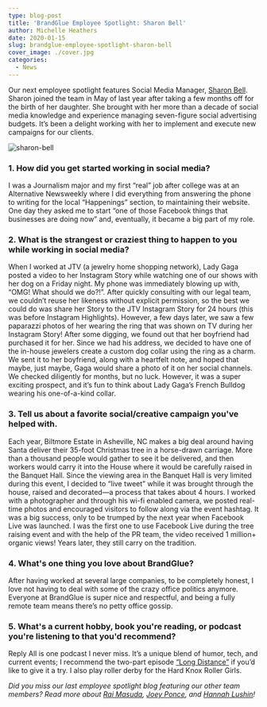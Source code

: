 ```yaml
---
type: blog-post
title: 'BrandGlue Employee Spotlight: Sharon Bell'
author: Michelle Heathers
date: 2020-01-15
slug: brandglue-employee-spotlight-sharon-bell
cover_image: ./cover.jpg
categories:
  - News
---
```


Our next employee spotlight features Social Media Manager, [Sharon Bell](https://www.linkedin.com/in/sharonmbell). Sharon joined the team in May of last year after taking a few months off for the birth of her daughter. She brought with her more than a decade of social media knowledge and experience managing seven-figure social advertising budgets. It’s been a delight working with her to implement and execute new campaigns for our clients.

![sharon-bell](./cover.jpg)

### 1. How did you get started working in social media?

I was a Journalism major and my first “real” job after college was at an Alternative Newsweekly where I did everything from answering the phone to writing for the local “Happenings” section, to maintaining their website. One day they asked me to start “one of those Facebook things that businesses are doing now” and, eventually, it became a big part of my role.

### 2. What is the strangest or craziest thing to happen to you while working in social media?

When I worked at JTV (a jewelry home shopping network), Lady Gaga posted a video to her Instagram Story while watching one of our shows with her dog on a Friday night. My phone was immediately blowing up with, “OMG! What should we do?!”. After quickly consulting with our legal team, we couldn’t reuse her likeness without explicit permission, so the best we could do was share her Story to the JTV Instagram Story for 24 hours (this was before Instagram Highlights). However, a few days later, we saw a few paparazzi photos of her wearing the ring that was shown on TV during her Instagram Story! After some digging, we found out that her boyfriend had purchased it for her. Since we had his address, we decided to have one of the in-house jewelers create a custom dog collar using the ring as a charm. We sent it to her boyfriend, along with a heartfelt note, and hoped that maybe, just maybe, Gaga would share a photo of it on her social channels. We checked diligently for months, but no luck. However, it was a super exciting prospect, and it’s fun to think about Lady Gaga’s French Bulldog wearing his one-of-a-kind collar.

### 3. Tell us about a favorite social/creative campaign you've helped with.

Each year, Biltmore Estate in Asheville, NC makes a big deal around having Santa deliver their 35-foot Christmas tree in a horse-drawn carriage. More than a thousand people would gather to see it be delivered, and then workers would carry it into the House where it would be carefully raised in the Banquet Hall. Since the viewing area in the Banquet Hall is very limited during this event, I decided to “live tweet” while it was brought through the house, raised and decorated—a process that takes about 4 hours. I worked with a photographer and through his wi-fi enabled camera, we posted real-time photos and encouraged visitors to follow along via the event hashtag. It was a big success, only to be trumped by the next year when Facebook Live was launched. I was the first one to use Facebook Live during the tree raising event and with the help of the PR team, the video received 1 million+ organic views! Years later, they still carry on the tradition.

### 4. What's one thing you love about BrandGlue?

After having worked at several large companies, to be completely honest, I love not having to deal with some of the crazy office politics anymore. Everyone at BrandGlue is super nice and respectful, and being a fully remote team means there’s no petty office gossip.

### 5. What's a current hobby, book you're reading, or podcast you're listening to that you'd recommend?

Reply All is one podcast I never miss. It’s a unique blend of humor, tech, and current events; I recommend the two-part episode [“Long Distance”](https://gimletmedia.com/shows/reply-all/6nh3wk) if you’d like to give it a try. I also play roller derby for the Hard Knox Roller Girls.

_Did you miss our last employee spotlight blog featuring our other team members? Read more about [Rai Masuda](/blog/brandglue-employee-spotlight-rai-masuda), [Joey Ponce](/blog/brandglue-employee-spotlight-joey-ponce), and [Hannah Lushin](/blog/brandglue-employee-spotlight-hannah-lushin)!_
